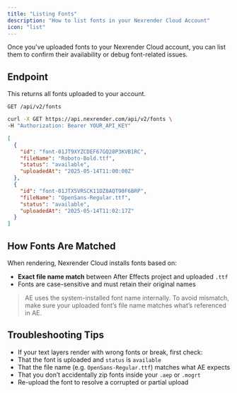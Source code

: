 ```yaml
---
title: "Listing Fonts"
description: "How to list fonts in your Nexrender Cloud Account"
icon: "list"
---
```


Once you've uploaded fonts to your Nexrender Cloud account, you can list them to confirm their availability or debug font-related issues.

## Endpoint

This returns all fonts uploaded to your account.

<CodeGroup>

```http Endpoint
GET /api/v2/fonts
```


```bash Get Fonts curl Request
curl -X GET https://api.nexrender.com/api/v2/fonts \
-H "Authorization: Bearer YOUR_API_KEY"
```


```json Example Response
[
  {
    "id": "font-01JT9XYZCDEF67GQ28P3KVB1RC",
    "fileName": "Roboto-Bold.ttf",
    "status": "available",
    "uploadedAt": "2025-05-14T11:00:00Z"
  },
  {
    "id": "font-01JTX5VRSCK11DZ8AQT90F6BRP",
    "fileName": "OpenSans-Regular.ttf",
    "status": "available",
    "uploadedAt": "2025-05-14T11:02:17Z"
  }
]
```

</CodeGroup>

## How Fonts Are Matched
When rendering, Nexrender Cloud installs fonts based on:

- **Exact file name match** between After Effects project and uploaded `.ttf`
- Fonts are case-sensitive and must retain their original names

> AE uses the system-installed font name internally. To avoid mismatch, make sure your uploaded font’s file name matches what’s referenced in AE.

## Troubleshooting Tips

- If your text layers render with wrong fonts or break, first check:
- That the font is uploaded and `status` is `available`
- That the file name (e.g. `OpenSans-Regular.ttf`) matches what AE expects
- That you don’t accidentally zip fonts inside your `.aep` or `.mogrt`
- Re-upload the font to resolve a corrupted or partial upload